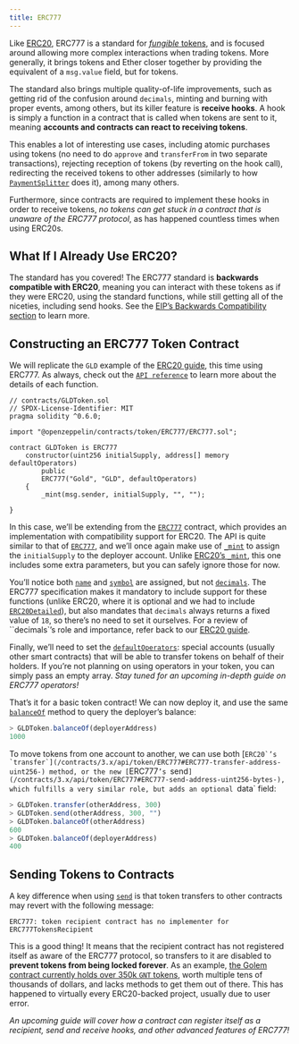 ```yaml
---
title: ERC777
---
```


Like [ERC20](/contracts/3.x/erc20), ERC777 is a standard for [_fungible_ tokens](/contracts/3.x/tokens#different-kinds-of-tokens), and is focused around allowing more complex interactions when trading tokens. More generally, it brings tokens and Ether closer together by providing the equivalent of a `msg.value` field, but for tokens.

The standard also brings multiple quality-of-life improvements, such as getting rid of the confusion around `decimals`, minting and burning with proper events, among others, but its killer feature is **receive hooks**. A hook is simply a function in a contract that is called when tokens are sent to it, meaning **accounts and contracts can react to receiving tokens**.

This enables a lot of interesting use cases, including atomic purchases using tokens (no need to do `approve` and `transferFrom` in two separate transactions), rejecting reception of tokens (by reverting on the hook call), redirecting the received tokens to other addresses (similarly to how [`PaymentSplitter`](/contracts/3.x/api/payment#PaymentSplitter) does it), among many others.

Furthermore, since contracts are required to implement these hooks in order to receive tokens, _no tokens can get stuck in a contract that is unaware of the ERC777 protocol_, as has happened countless times when using ERC20s.

## What If I Already Use ERC20?

The standard has you covered! The ERC777 standard is **backwards compatible with ERC20**, meaning you can interact with these tokens as if they were ERC20, using the standard functions, while still getting all of the niceties, including send hooks. See the [EIP’s Backwards Compatibility section](https://eips.ethereum.org/EIPS/eip-777#backward-compatibility) to learn more.

## Constructing an ERC777 Token Contract

We will replicate the `GLD` example of the [ERC20 guide](/contracts/3.x/erc20#constructing-an-erc20-token-contract), this time using ERC777. As always, check out the [`API reference`](/contracts/3.x/api/token/ERC777) to learn more about the details of each function.

```solidity
// contracts/GLDToken.sol
// SPDX-License-Identifier: MIT
pragma solidity ^0.6.0;

import "@openzeppelin/contracts/token/ERC777/ERC777.sol";

contract GLDToken is ERC777
    constructor(uint256 initialSupply, address[] memory defaultOperators)
        public
        ERC777("Gold", "GLD", defaultOperators)
    {
        _mint(msg.sender, initialSupply, "", "");

}
```

In this case, we’ll be extending from the [`ERC777`](/contracts/3.x/api/token/ERC777#ERC777) contract, which provides an implementation with compatibility support for ERC20. The API is quite similar to that of [`ERC777`](/contracts/3.x/api/token/ERC777#ERC777), and we’ll once again make use of [`_mint`](/contracts/3.x/api/token/ERC777#ERC777-_mint-address-address-uint256-bytes-bytes-) to assign the `initialSupply` to the deployer account. Unlike [ERC20’s `_mint`](/contracts/3.x/api/token/ERC20#ERC20-_mint-address-uint256-), this one includes some extra parameters, but you can safely ignore those for now.

You’ll notice both [`name`](/contracts/3.x/api/token/ERC777#IERC777-name--) and [`symbol`](/contracts/3.x/api/token/ERC777#IERC777-symbol--) are assigned, but not [`decimals`](/contracts/3.x/api/token/ERC777#ERC777-decimals--). The ERC777 specification makes it mandatory to include support for these functions (unlike ERC20, where it is optional and we had to include [`ERC20Detailed`](/contracts/3.x/api/token/ERC20#ERC20Detailed)), but also mandates that `decimals` always returns a fixed value of `18`, so there’s no need to set it ourselves. For a review of ``decimals`’s role and importance, refer back to our [ERC20 guide](/contracts/3.x/erc20#a-note-on-decimals).

Finally, we’ll need to set the [`defaultOperators`](/contracts/3.x/api/token/ERC777#IERC777-defaultOperators--): special accounts (usually other smart contracts) that will be able to transfer tokens on behalf of their holders. If you’re not planning on using operators in your token, you can simply pass an empty array. _Stay tuned for an upcoming in-depth guide on ERC777 operators!_

That’s it for a basic token contract! We can now deploy it, and use the same [`balanceOf`](/contracts/3.x/api/token/ERC777#IERC777-balanceOf-address-) method to query the deployer’s balance:

```javascript
> GLDToken.balanceOf(deployerAddress)
1000
```

To move tokens from one account to another, we can use both [``ERC20`’s `transfer`](/contracts/3.x/api/token/ERC777#ERC777-transfer-address-uint256-) method, or the new [``ERC777`’s `send`](/contracts/3.x/api/token/ERC777#ERC777-send-address-uint256-bytes-), which fulfills a very similar role, but adds an optional `data` field:

```javascript
> GLDToken.transfer(otherAddress, 300)
> GLDToken.send(otherAddress, 300, "")
> GLDToken.balanceOf(otherAddress)
600
> GLDToken.balanceOf(deployerAddress)
400
```

## Sending Tokens to Contracts

A key difference when using [`send`](/contracts/3.x/api/token/ERC777#ERC777-send-address-uint256-bytes-) is that token transfers to other contracts may revert with the following message:

```text
ERC777: token recipient contract has no implementer for ERC777TokensRecipient
```

This is a good thing! It means that the recipient contract has not registered itself as aware of the ERC777 protocol, so transfers to it are disabled to **prevent tokens from being locked forever**. As an example, [the Golem contract currently holds over 350k `GNT` tokens](https://etherscan.io/token/0xa74476443119A942dE498590Fe1f2454d7D4aC0d?a=0xa74476443119A942dE498590Fe1f2454d7D4aC0d), worth multiple tens of thousands of dollars, and lacks methods to get them out of there. This has happened to virtually every ERC20-backed project, usually due to user error.

_An upcoming guide will cover how a contract can register itself as a recipient, send and receive hooks, and other advanced features of ERC777!_
